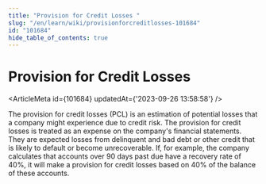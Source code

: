 ```yaml
---
title: "Provision for Credit Losses "
slug: "/en/learn/wiki/provisionforcreditlosses-101684"
id: "101684"
hide_table_of_contents: true
---
```



# Provision for Credit Losses 

<ArticleMeta id={101684} updatedAt={'2023-09-26 13:58:58'} />
<div className='border-solid border-b border-t-0 my-4 border-[var(--ifm-color-gray-300)]' />

The provision for credit losses (PCL) is an estimation of potential losses that a company might experience due to credit risk. The provision for credit losses is treated as an expense on the company's financial statements. They are expected losses from delinquent and bad debt or other credit that is likely to default or become unrecoverable. If, for example, the company calculates that accounts over 90 days past due have a recovery rate of 40%, it will make a provision for credit losses based on 40% of the balance of these accounts.
